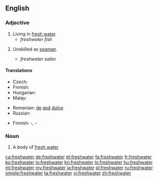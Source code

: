 ==English==

===Adjective===
{{en-adj|-}}

# Living in [[fresh water]].
#* ''freshwater fish''
# {{context|nautical|lang=en}} Unskilled as [[seaman]].
#* ''freshwater sailor''

====Translations====
{{trans-top|living in fresh water}}
* Czech: {{t+|cs|sladkovodní}}
* Finnish: {{t-|fi|makeanveden}}
* Hungarian: {{t-|hu|édesvízi}}
* Malay: {{t-|ms|air tawar}}
{{trans-mid}}
* Romanian: [[de]] [[apă]] [[dulce]]
* Russian: {{t+|ru|пресноводный|tr=pr'esnovódnyj}}
{{trans-bottom}}

{{trans-top|unskilled as seaman}}
* Finnish: {{t+|fi|järvi}}-, {{t-|fi|sisävesi}}-
{{trans-mid}}
{{trans-bottom}}

===Noun===
{{wikipedia}}
{{en-noun}}

# A body of [[fresh water]]

[[ca:freshwater]]
[[de:freshwater]]
[[et:freshwater]]
[[fa:freshwater]]
[[fr:freshwater]]
[[ko:freshwater]]
[[io:freshwater]]
[[kn:freshwater]]
[[lo:freshwater]]
[[hu:freshwater]]
[[ml:freshwater]]
[[my:freshwater]]
[[ja:freshwater]]
[[pl:freshwater]]
[[ru:freshwater]]
[[simple:freshwater]]
[[ta:freshwater]]
[[vi:freshwater]]
[[zh:freshwater]]